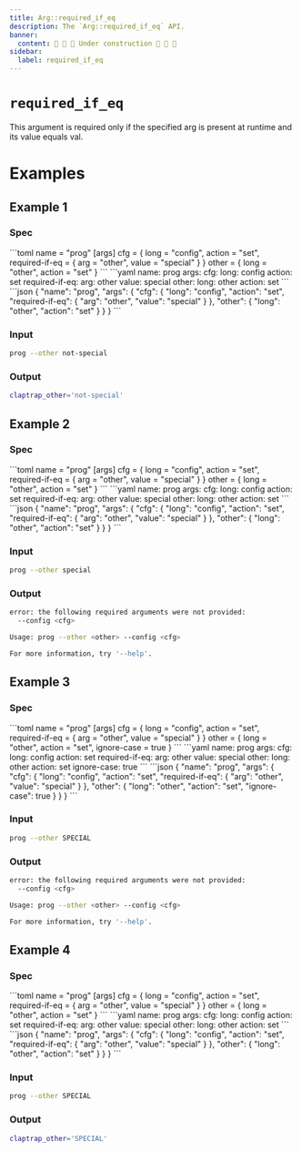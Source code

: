 ```yaml
---
title: Arg::required_if_eq
description: The `Arg::required_if_eq` API.
banner:
  content: 🚧 🚧 🚧 Under construction 🚧 🚧 🚧
sidebar:
  label: required_if_eq
---
```



# `required_if_eq` <LinkButton href="https://docs.rs/clap/latest/clap/struct.Arg.html#method.required_if_eq" icon="open-book" variant="minimal"></LinkButton>

<Badge text="since 0.1.0" size="small" />

This argument is required only if the specified arg is present at runtime and its value equals val.

# Examples
## Example 1

### Spec

<Tabs syncKey="format">
  <TabItem label="TOML">
```toml
name = "prog"
[args]
cfg = { long = "config", action = "set", required-if-eq = { arg = "other", value = "special" } }
other = { long = "other", action = "set" }
```
  </TabItem>
  <TabItem label="YAML">
```yaml
name: prog
args:
  cfg:
    long: config
    action: set
    required-if-eq:
      arg: other
      value: special
  other:
    long: other
    action: set
```
  </TabItem>
  <TabItem label="JSON">
```json
{
  "name": "prog",
  "args": {
    "cfg": {
      "long": "config",
      "action": "set",
      "required-if-eq": {
        "arg": "other",
        "value": "special"
      }
    },
    "other": {
      "long": "other",
      "action": "set"
    }
  }
}
```
  </TabItem>
</Tabs>

### Input

```bash
prog --other not-special
```

### Output

```bash
claptrap_other='not-special'
```
## Example 2

### Spec

<Tabs syncKey="format">
  <TabItem label="TOML">
```toml
name = "prog"
[args]
cfg = { long = "config", action = "set", required-if-eq = { arg = "other", value = "special" } }
other = { long = "other", action = "set" }
```
  </TabItem>
  <TabItem label="YAML">
```yaml
name: prog
args:
  cfg:
    long: config
    action: set
    required-if-eq:
      arg: other
      value: special
  other:
    long: other
    action: set
```
  </TabItem>
  <TabItem label="JSON">
```json
{
  "name": "prog",
  "args": {
    "cfg": {
      "long": "config",
      "action": "set",
      "required-if-eq": {
        "arg": "other",
        "value": "special"
      }
    },
    "other": {
      "long": "other",
      "action": "set"
    }
  }
}
```
  </TabItem>
</Tabs>

### Input

```bash
prog --other special
```

### Output

```bash
error: the following required arguments were not provided:
  --config <cfg>

Usage: prog --other <other> --config <cfg>

For more information, try '--help'.
```
## Example 3

### Spec

<Tabs syncKey="format">
  <TabItem label="TOML">
```toml
name = "prog"
[args]
cfg = { long = "config", action = "set", required-if-eq = { arg = "other", value = "special" } }
other = { long = "other", action = "set", ignore-case = true }
```
  </TabItem>
  <TabItem label="YAML">
```yaml
name: prog
args:
  cfg:
    long: config
    action: set
    required-if-eq:
      arg: other
      value: special
  other:
    long: other
    action: set
    ignore-case: true
```
  </TabItem>
  <TabItem label="JSON">
```json
{
  "name": "prog",
  "args": {
    "cfg": {
      "long": "config",
      "action": "set",
      "required-if-eq": {
        "arg": "other",
        "value": "special"
      }
    },
    "other": {
      "long": "other",
      "action": "set",
      "ignore-case": true
    }
  }
}
```
  </TabItem>
</Tabs>

### Input

```bash
prog --other SPECIAL
```

### Output

```bash
error: the following required arguments were not provided:
  --config <cfg>

Usage: prog --other <other> --config <cfg>

For more information, try '--help'.
```
## Example 4

### Spec

<Tabs syncKey="format">
  <TabItem label="TOML">
```toml
name = "prog"
[args]
cfg = { long = "config", action = "set", required-if-eq = { arg = "other", value = "special" } }
other = { long = "other", action = "set" }
```
  </TabItem>
  <TabItem label="YAML">
```yaml
name: prog
args:
  cfg:
    long: config
    action: set
    required-if-eq:
      arg: other
      value: special
  other:
    long: other
    action: set
```
  </TabItem>
  <TabItem label="JSON">
```json
{
  "name": "prog",
  "args": {
    "cfg": {
      "long": "config",
      "action": "set",
      "required-if-eq": {
        "arg": "other",
        "value": "special"
      }
    },
    "other": {
      "long": "other",
      "action": "set"
    }
  }
}
```
  </TabItem>
</Tabs>

### Input

```bash
prog --other SPECIAL
```

### Output

```bash
claptrap_other='SPECIAL'
```
